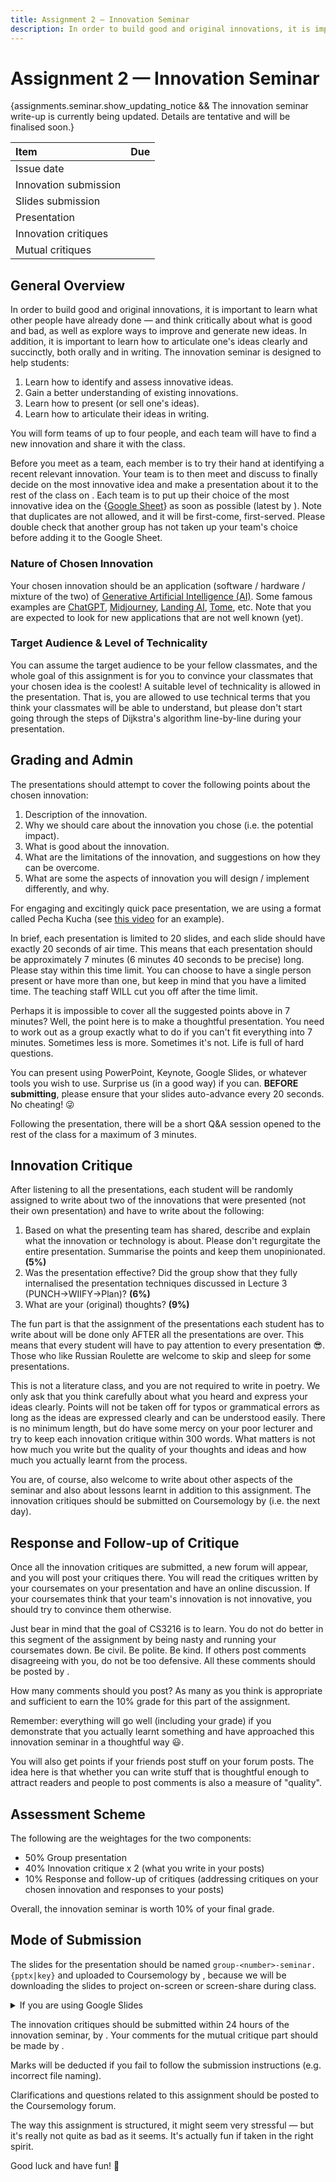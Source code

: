 ```yaml
---
title: Assignment 2 — Innovation Seminar
description: In order to build good and original innovations, it is important to learn what other people have already done — and think critically about what is good and bad, as well as explore ways to improve and generate new ideas. In addition, it is important to learn how to articulate one's ideas clearly and succinctly, both orally and in writing.
---
```



# Assignment 2 — Innovation Seminar

{assignments.seminar.show_updating_notice && <Callout type="warning"> The innovation seminar write-up is currently being updated. Details are tentative and will be finalised soon.</Callout>}

| Item | Due |
| :-- | :-- |
| Issue date | <FormattedDate date={assignments.seminar.issue} emphasize={false} /> |
| Innovation submission | <FormattedDate date={assignments.seminar.innovation_submission} emphasize={false} /> |
| Slides submission | <FormattedDate date={assignments.seminar.slides_submission} emphasize={false} /> |
| Presentation | <FormattedDate date={assignments.seminar.presentation} emphasize={false} /> |
| Innovation critiques | <FormattedDate date={assignments.seminar.innovation_critiques} emphasize={false} /> |
| Mutual critiques | <FormattedDate date={assignments.seminar.mutual_critiques} emphasize={false} /> |

## General Overview

In order to build good and original innovations, it is important to learn what other people have already done — and think critically about what is good and bad, as well as explore ways to improve and generate new ideas. In addition, it is important to learn how to articulate one's ideas clearly and succinctly, both orally and in writing. The innovation seminar is designed to help students:

1. Learn how to identify and assess innovative ideas.
1. Gain a better understanding of existing innovations.
1. Learn how to present (or sell one's ideas).
1. Learn how to articulate their ideas in writing.

You will form teams of up to four people, and each team will have to find a new innovation and share it with the class.

Before you meet as a team, each member is to try their hand at identifying a recent relevant innovation. Your team is to then meet and discuss to finally decide on the most innovative idea and make a presentation about it to the rest of the class on <FormattedDate date={assignments.seminar.presentation} />. Each team is to put up their choice of the most innovative idea on the {<a href={assignments.seminar.google_sheet}>Google Sheet</a>} as soon as possible (latest by <FormattedDate date={assignments.seminar.innovation_submission} />). Note that duplicates are not allowed, and it will be first-come, first-served. Please double check that another group has not taken up your team's choice before adding it to the Google Sheet.

### Nature of Chosen Innovation

Your chosen innovation should be an application (software / hardware / mixture of the two) of [Generative Artificial Intelligence (AI)](https://en.wikipedia.org/wiki/Generative_artificial_intelligence). Some famous examples are [ChatGPT](https://chat.openai.com/), [Midjourney](https://www.midjourney.com/), [Landing AI](https://landing.ai/), [Tome](https://tome.app/), etc. Note that you are expected to look for new applications that are not well known (yet).

### Target Audience & Level of Technicality

You can assume the target audience to be your fellow classmates, and the whole goal of this assignment is for you to convince your classmates that your chosen idea is the coolest! A suitable level of technicality is allowed in the presentation. That is, you are allowed to use technical terms that you think your classmates will be able to understand, but please don't start going through the steps of Dijkstra's algorithm line-by-line during your presentation.

## Grading and Admin

The presentations should attempt to cover the following points about the chosen innovation:

1. Description of the innovation.
2. Why we should care about the innovation you chose (i.e. the potential impact).
3. What is good about the innovation.
4. What are the limitations of the innovation, and suggestions on how they can be overcome.
5. What are some the aspects of innovation you will design / implement differently, and why.

For engaging and excitingly quick pace presentation, we are using a format called Pecha Kucha (see [this video](http://www.youtube.com/watch?v=9NZOt6BkhUg) for an example).

In brief, each presentation is limited to 20 slides, and each slide should have exactly 20 seconds of air time. This means that each presentation should be approximately 7 minutes (6 minutes 40 seconds to be precise) long. Please stay within this time limit. You can choose to have a single person present or have more than one, but keep in mind that you have a limited time. The teaching staff WILL cut you off after the time limit.

Perhaps it is impossible to cover all the suggested points above in 7 minutes? Well, the point here is to make a thoughtful presentation. You need to work out as a group exactly what to do if you can't fit everything into 7 minutes. Sometimes less is more. Sometimes it's not. Life is full of hard questions.

You can present using PowerPoint, Keynote, Google Slides, or whatever tools you wish to use. Surprise us (in a good way) if you can. **BEFORE submitting**, please ensure that your slides auto-advance every 20 seconds. No cheating! 😜

Following the presentation, there will be a short Q&A session opened to the rest of the class for a maximum of 3 minutes.

## Innovation Critique

After listening to all the presentations, each student will be randomly assigned to write about two of the innovations that were presented (not their own presentation) and have to write about the following:

1. Based on what the presenting team has shared, describe and explain what the innovation or technology is about. Please don't regurgitate the entire presentation. Summarise the points and keep them unopinionated. **(5%)**
2. Was the presentation effective? Did the group show that they fully internalised the presentation techniques discussed in Lecture 3 (PUNCH->WIIFY->Plan)? **(6%)**
3. What are your (original) thoughts? **(9%)**

The fun part is that the assignment of the presentations each student has to write about will be done only AFTER all the presentations are over. This means that every student will have to pay attention to every presentation 😎. Those who like Russian Roulette are welcome to skip and sleep for some presentations.

This is not a literature class, and you are not required to write in poetry. We only ask that you think carefully about what you heard and express your ideas clearly. Points will not be taken off for typos or grammatical errors as long as the ideas are expressed clearly and can be understood easily. There is no minimum length, but do have some mercy on your poor lecturer and try to keep each innovation critique within 300 words. What matters is not how much you write but the quality of your thoughts and ideas and how much you actually learnt from the process.

You are, of course, also welcome to write about other aspects of the seminar and also about lessons learnt in addition to this assignment. The innovation critiques should be submitted on Coursemology by <FormattedDate date={assignments.seminar.innovation_critiques} /> (i.e. the next day).

## Response and Follow-up of Critique

Once all the innovation critiques are submitted, a new forum will appear, and you will post your critiques there. You will read the critiques written by your coursemates on your presentation and have an online discussion. If your coursemates think that your team's innovation is not innovative, you should try to convince them otherwise.

Just bear in mind that the goal of CS3216 is to learn. You do not do better in this segment of the assignment by being nasty and running your coursemates down. Be civil. Be polite. Be kind. If others post comments disagreeing with you, do not be too defensive. All these comments should be posted by <FormattedDate date={assignments.seminar.mutual_critiques} />.

How many comments should you post? As many as you think is appropriate and sufficient to earn the 10% grade for this part of the assignment.

Remember: everything will go well (including your grade) if you demonstrate that you actually learnt something and have approached this innovation seminar in a thoughtful way 😃.

You will also get points if your friends post stuff on your forum posts. The idea here is that whether you can write stuff that is thoughtful enough to attract readers and people to post comments is also a measure of "quality".

## Assessment Scheme

The following are the weightages for the two components:

- 50% Group presentation
- 40% Innovation critique x 2 (what you write in your posts)
- 10% Response and follow-up of critiques (addressing critiques on your chosen innovation and responses to your posts)

Overall, the innovation seminar is worth 10% of your final grade.

## Mode of Submission

The slides for the presentation should be named `group-<number>-seminar.{pptx|key}` and uploaded to Coursemology by <FormattedDate date={assignments.seminar.slides_submission} />, because we will be downloading the slides to project on-screen or screen-share during class.

<details>
  <summary>If you are using Google Slides</summary>
  <p>
    Instead of the above instructions, upload a PDF version of your slides `group-<number>-seminar.pdf` and upload a text file `group-<number>-seminar.txt` containing just the publicly-accessible view-only link to your slides to Coursemology by <FormattedDate date={assignments.seminar.slides_submission}/>.
  </p>
  <br />
  <p>
    Do not make any changes to your slides after the submission deadline, even if it is just tweaking animations. During the presentation day and right before your team presents, one of your team members should be ready with the revision history and show us that there has been no changes past the deadline. If there are any, we will ask you to rollback the presentation's version to right before the submission deadline, before your presentation starts.
  </p>
</details>

The innovation critiques should be submitted within 24 hours of the innovation seminar, by <FormattedDate date={assignments.seminar.innovation_critiques} />. Your comments for the mutual critique part should be made by <FormattedDate date={assignments.seminar.mutual_critiques} />.

<Callout type="warning">
  Marks will be deducted if you fail to follow the submission instructions (e.g.
  incorrect file naming).
</Callout>

Clarifications and questions related to this assignment should be posted to the Coursemology forum.

The way this assignment is structured, it might seem very stressful — but it's really not quite as bad as it seems. It's actually fun if taken in the right spirit.

Good luck and have fun! 🙂
